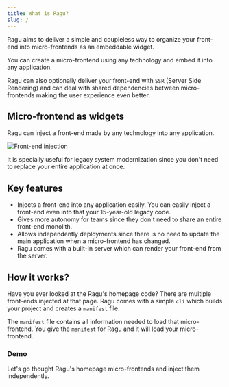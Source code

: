 ```yaml
---
title: What is Ragu?
slug: /
---
```


Ragu aims to deliver a simple and coupleless way to organize your front-end
into micro-frontends as an embeddable widget.

You can create a micro-frontend using any technology and embed it into any
application.

Ragu can also optionally deliver your front-end with `SSR` (Server Side Rendering)
and can deal with shared dependencies between micro-frontends making the user experience
even better.

## Micro-frontend as widgets

Ragu can inject a front-end made by any technology into any application.

![Front-end injection](../static/img/front-end-injection.png)

It is specially useful for legacy system modernization since you don't
need to replace your entire application at once.

## Key features

- Injects a front-end into any application easily. You can easily inject a front-end even into that your 15-year-old
legacy code.
- Gives more autonomy for teams since they don't need to share an entire front-end monolith.
- Allows independently deployments since there is no need to update the main application when a micro-frontend has changed.
- Ragu comes with a built-in server which can render your front-end from the server.

## How it works?

Have you ever looked at the Ragu's homepage code? There are multiple front-ends injected
at that page. Ragu comes with a simple `cli` which builds your project and creates a `manifest`
file.

The `manifest` file contains all information needed to load that micro-frontend. You give the
`manifest` for Ragu and it will load your micro-frontend.

### Demo

Let's go thought Ragu's homepage micro-frontends and inject them independently.

<RaguWebsiteLoader />
